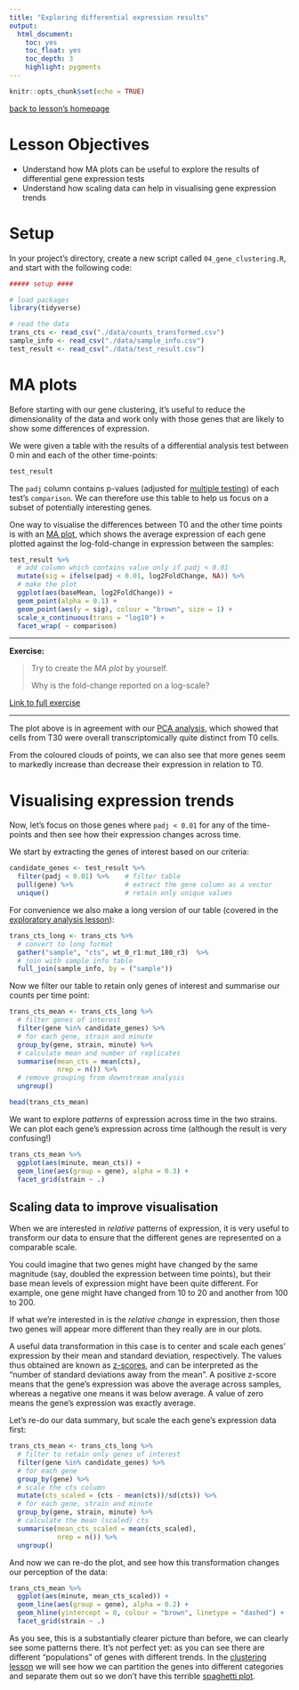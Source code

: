 ```yaml
---
title: "Exploring differential expression results"
output:
  html_document:
    toc: yes
    toc_float: yes
    toc_depth: 3
    highlight: pygments
---
```


```r
knitr::opts_chunk$set(echo = TRUE)
```

[back to lesson's homepage](https://tavareshugo.github.io/data-carpentry-rnaseq/)

# Lesson Objectives

* Understand how MA plots can be useful to explore the results of differential 
gene expression tests
* Understand how scaling data can help in visualising gene expression trends


# Setup

In your project's directory, create a new script called `04_gene_clustering.R`, 
and start with the following code:

```r
##### setup ####

# load packages
library(tidyverse)

# read the data
trans_cts <- read_csv("./data/counts_transformed.csv")
sample_info <- read_csv("./data/sample_info.csv")
test_result <- read_csv("./data/test_result.csv")
```


# MA plots

Before starting with our gene clustering, it's useful to reduce the dimensionality of 
the data and work only with those genes that are likely to show some differences
of expression. 

We were given a table with the results of a differential analysis test between 
0 min and each of the other time-points:

```r
test_result
```


The `padj` column contains p-values (adjusted for [multiple testing](https://en.wikipedia.org/wiki/Multiple_comparisons_problem))
of each test's `comparison`. We can therefore use this table to help us 
focus on a subset of potentially interesting genes.

One way to visualise the differences between T0 and the other time points is with 
an [MA plot](https://en.wikipedia.org/wiki/MA_plot), which shows the average expression 
of each gene plotted against the log-fold-change in expression between the samples:

```r
test_result %>% 
  # add column which contains value only if padj < 0.01
  mutate(sig = ifelse(padj < 0.01, log2FoldChange, NA)) %>% 
  # make the plot
  ggplot(aes(baseMean, log2FoldChange)) +
  geom_point(alpha = 0.1) +
  geom_point(aes(y = sig), colour = "brown", size = 1) +
  scale_x_continuous(trans = "log10") +
  facet_wrap( ~ comparison)
```

----

**Exercise:**

> Try to create the _MA plot_ by yourself. 
> 
> Why is the fold-change reported on a log-scale?

[Link to full exercise](00_exercises.html#41_ma_plot)

----

The plot above is in agreement with our [PCA analysis](03_rnaseq_pca.html), 
which showed that cells from T30 were overall transcriptomically quite distinct 
from T0 cells.

From the coloured clouds of points, we can also see that more genes seem to 
markedly increase than decrease their expression in relation to T0.



# Visualising expression trends

Now, let's focus on those genes where `padj < 0.01` for any of the time-points 
and then see how their expression changes across time. 

We start by extracting the genes of interest based on our criteria:

```r
candidate_genes <- test_result %>% 
  filter(padj < 0.01) %>%    # filter table
  pull(gene) %>%             # extract the gene column as a vector
  unique()                   # retain only unique values
```

For convenience we also make a long version of our table (covered in the 
[exploratory analysis lesson](02_rnaseq_exploratory.html)):

```r
trans_cts_long <- trans_cts %>% 
  # convert to long format
  gather("sample", "cts", wt_0_r1:mut_180_r3)  %>% 
  # join with sample info table
  full_join(sample_info, by = ("sample"))
```

Now we filter our table to retain only genes of interest and summarise our 
counts per time point:

```r
trans_cts_mean <- trans_cts_long %>% 
  # filter genes of interest
  filter(gene %in% candidate_genes) %>% 
  # for each gene, strain and minute
  group_by(gene, strain, minute) %>% 
  # calculate mean and number of replicates
  summarise(mean_cts = mean(cts),
            nrep = n()) %>% 
  # remove grouping from downstream analysis
  ungroup()

head(trans_cts_mean)
```

We want to explore _patterns_ of expression across time in the two strains. 
We can plot each gene's expression across time (although the result is very confusing!)

```r
trans_cts_mean %>% 
  ggplot(aes(minute, mean_cts)) +
  geom_line(aes(group = gene), alpha = 0.3) +
  facet_grid(strain ~ .)
```


## Scaling data to improve visualisation

When we are interested in _relative_ patterns of expression, it is very useful to 
transform our data to ensure that the different genes are represented on a comparable scale.

You could imagine that two genes might have changed by the same magnitude (say, 
doubled the expression between time points), but their base mean levels of expression 
might have been quite different. For example, one gene might have changed from 
10 to 20 and another from 100 to 200.

If what we’re interested in is the _relative change_ in expression, then those 
two genes will appear more different than they really are in our plots.

A useful data transformation in this case is to center and scale each genes’ 
expression by their mean and standard deviation, respectively. The values thus 
obtained are known as [z-scores](https://en.wikipedia.org/wiki/Standard_score), 
and can be interpreted as the “number of standard deviations away from the mean”. 
A positive z-score means that the gene’s expression was above the average across 
samples, whereas a negative one means it was below average. 
A value of zero means the gene’s expression was exactly average.

Let's re-do our data summary, but scale the each gene's expression data first:

```r
trans_cts_mean <- trans_cts_long %>% 
  # filter to retain only genes of interest
  filter(gene %in% candidate_genes) %>% 
  # for each gene
  group_by(gene) %>% 
  # scale the cts column
  mutate(cts_scaled = (cts - mean(cts))/sd(cts)) %>% 
  # for each gene, strain and minute
  group_by(gene, strain, minute) %>%
  # calculate the mean (scaled) cts
  summarise(mean_cts_scaled = mean(cts_scaled),
            nrep = n()) %>% 
  ungroup()
```

And now we can re-do the plot, and see how this transformation changes our 
perception of the data:

```r
trans_cts_mean %>%
  ggplot(aes(minute, mean_cts_scaled)) +
  geom_line(aes(group = gene), alpha = 0.2) + 
  geom_hline(yintercept = 0, colour = "brown", linetype = "dashed") +
  facet_grid(strain ~ .)
```

As you see, this is a substantially clearer picture than before, we can clearly 
see some patterns there. It's not perfect yet: as you can see there are different 
"populations" of genes with different trends. 
In the [clustering lesson](04b_rnaseq_clustering.html) we will see how we can partition 
the genes into different categories and separate them out so we don't have this 
terrible [spaghetti plot](https://www.data-to-viz.com/caveat/spaghetti.html).


